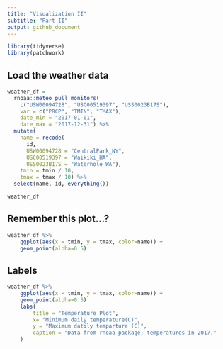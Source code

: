 ```yaml
---
title: "Visualization II"
subtitle: "Part II"
output: github_document
---
```


```r
library(tidyverse)
library(patchwork)
```

## Load the weather data 

```r
weather_df = 
  rnoaa::meteo_pull_monitors(
    c("USW00094728", "USC00519397", "USS0023B17S"),
    var = c("PRCP", "TMIN", "TMAX"), 
    date_min = "2017-01-01",
    date_max = "2017-12-31") %>%
  mutate(
    name = recode(
      id, 
      USW00094728 = "CentralPark_NY", 
      USC00519397 = "Waikiki_HA",
      USS0023B17S = "Waterhole_WA"),
    tmin = tmin / 10,
    tmax = tmax / 10) %>%
  select(name, id, everything())

weather_df
```

## Remember this plot...?

```r
weather_df %>% 
    ggplot(aes(x = tmin, y = tmax, color=name)) +
    geom_point(alpha=0.5)
```

## Labels

```r
weather_df %>% 
    ggplot(aes(x = tmin, y = tmax, color=name)) +
    geom_point(alpha=0.5)
    labs(
        title = "Temperature Plot",
        x= "Minimum daily temperature(C)",
        y = "Maximum datily temparture (C)",
        caption = "Data from rnoaa package; temperatures in 2017."
    )
```






